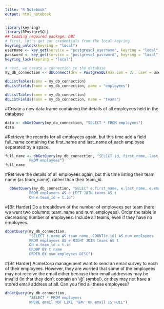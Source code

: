 ```yaml
---
title: "R Notebook"
output: html_notebook
---
```


```r
library(keyring)
library(RPostgreSQL)
## Loading required package: DBI
# first, let's get our credentials from the local keyring
keyring_unlock(keyring = "local")
username <- key_get(service = "postgresql_username", keyring = "local")
password <- key_get(service = "postgresql_password", keyring = "local")
keyring_lock(keyring = "local")

# next, we create a connection to the database
my_db_connection <- dbConnect(drv = PostgreSQL(max.con = 3), user = username, password = password, dbname = 'acme_employees', host = 'localhost')

```

```r
dbListTables(conn = my_db_connection)
dbListFields(conn = my_db_connection, name = "employees")
```

```r
dbListTables(conn = my_db_connection)
dbListFields(conn = my_db_connection, name = "teams")
```


#Create a new data.frame containing the details of all employees held in the database

```r
data <- dbGetQuery(my_db_connection, "SELECT * FROM employees")
data
```

#Retrieve the records for all employees again, but this time add a field full_name containing the first_name and last_name of each employee separated by a space.

```r
full_name <- dbGetQuery(my_db_connection, "SELECT id, first_name, last_name, CONCAT(first_name, ' ', last_name) AS full_name 
           FROM employees")
full_name
```

#Retrieve the details of all employees again, but this time listing their team name (as team_name), rather than their team_id.

```r
  dbGetQuery(my_db_connection, "SELECT e.first_name, e.last_name, e.email, t.name AS team_name
           FROM employees AS e LEFT JOIN teams AS t
           ON e.team_id = t.id")
```

#[Bit Harder] Do a breakdown of the number of employees per team (here we want two columns: team_name and num_employees). Order the table in decreasing number of employees. Include all teams, even if they have no employees.

```r

dbGetQuery(my_db_connection,
           "SELECT t.name AS team_name, COUNT(e.id) AS num_employees
           FROM employees AS e RIGHT JOIN teams AS t
           ON e.team_id = t.id
           GROUP BY t.name
           ORDER BY num_employees DESC")

```

#[Bit Harder] AcmeCorp management want to send an email survey to each of their employees. However, they are worried that some of the employees may not receive the email either because their email addresses may be invalid (in that they don’t contain an ‘@’ symbol), or they may not have a stored email address at all. Can you find all these employees?

```r
dbGetQuery(my_db_connection,
           "SELECT * FROM employees
           WHERE email NOT LIKE '%@%' OR email IS NULL")
```

